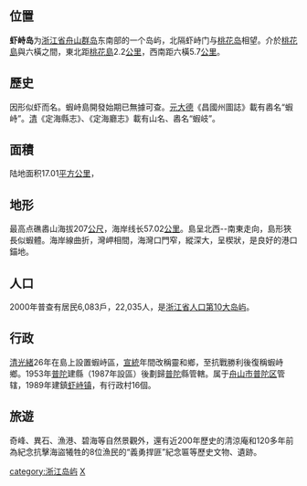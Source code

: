 {{unreferenced|time=2011-07-21T07:51:58+00:00}}
{{coord|29.755082144356166|122.24253416061401|display=title}}
==位置==
'''虾峙岛'''为[[浙江省|浙江省]][[舟山群岛|舟山群岛]]东南部的一个岛屿，北隔虾峙门与[[桃花岛|桃花岛]]相望。介於[[桃花島|桃花島]]與六橫之間，東北距[[桃花島|桃花島]]2.2[[公里|公里]]，西南距六橫5.7[[公里|公里]]。


==歷史==
因形似虾而名。蝦峙島開發始期已無據可查。[[元|元]][[大德_(元朝)|大德]]《昌國州圖誌》載有嶴名“蝦峙”。[[清|清]]《定海縣志》、《定海廳志》載有山名、嶴名“蝦岐”。


==面積==
陆地面积17.01[[平方公里|平方公里]]，


==地形==
最高点礁嶴山海拔207[[公尺|公尺]]，海岸线长57.02[[公里|公里]]。島呈北西--南東走向，島形狹長似蝦體。海岸線曲折，灣岬相間，海灣口門窄，縱深大，呈楔狀，是良好的港口錨地。


==人口==
2000年普查有居民6,083戶，22,035人，是[[浙江省|浙江省]][[浙江岛屿#人口超过1万的岛屿|人口第10大岛屿]]。


==行政==
[[清|清]][[光緒|光緒]]26年在島上設置蝦峙區，[[宣統|宣統]]年間改稱靈和鄉，至抗戰勝利後復稱蝦峙鄉。1953年[[普陀|普陀]]建縣（1987年設區）後劃歸[[普陀|普陀]]縣管轄。属于[[舟山市|舟山市]][[普陀区_(舟山市)|普陀区]]管辖，1989年建鎮[[虾峙镇|虾峙镇]]，有行政村16個。


==旅遊==
奇峰、異石、漁港、碧海等自然景觀外，還有近200年歷史的清涼庵和120多年前為紀念抗擊海盜犧牲的8位漁民的“義勇捍匪”紀念匾等歷史文物、遺跡。
{{舟山群岛}}
{{浙江小作品}}

[[category:浙江岛屿|category:浙江岛屿]]
[[category:舟山群岛|X]]